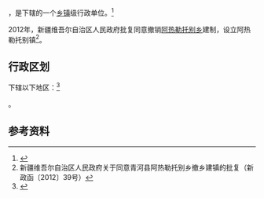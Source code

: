 {{中国乡级行政区|65/43/25/201/000}}

'''{{PAGENAMEBASE}}'''，是{{PRC admin/fullname|65/43/25/201/000|3}}下辖的一个[[乡镇|乡镇]]级行政单位。<ref>{{PRC admin/ref sgc|{{PRC admin/parent|65/43/25/201/000}}}}</ref>

2012年，新疆维吾尔自治区人民政府批复同意撤销[[阿热勒托别乡|阿热勒托别乡]]建制，设立阿热勒托别镇<ref>新疆维吾尔自治区人民政府关于同意青河县阿热勒托别乡撤乡建镇的批复（新政函〔2012〕39号）</ref>。

== 行政区划 ==

{{PAGENAMEBASE}}下辖以下地区：<ref>{{PRC admin/ref sgc|65/43/25/201/000}}</ref>

{{PRC admin/children|65/43/25/201/000}}。

== 参考资料 ==

{{reflist}}

{{行政区划小作品}}
{{PRC admin/navcat|65/43/25/201/000}}
